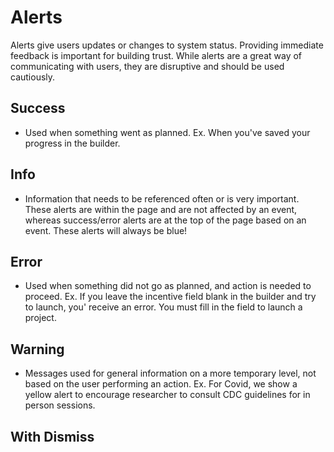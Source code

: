 

# Alerts

Alerts give users updates or changes to system status. Providing immediate feedback is important for
building trust.  While alerts are a great way of communicating with users, they are disruptive and
should be used cautiously.

## Success

- Used when something went as planned. Ex. When you've saved your progress in the builder.

<Preview>
  <Story id="design-system-alert--success" />
</Preview>

## Info

- Information that needs to be referenced often or is very important. These alerts are within the
page and are not affected by an event, whereas success/error alerts are at the top of the page
based on an event. These alerts will always be blue!

<Preview>
  <Story id="design-system-alert--info" />
</Preview>

## Error

- Used when something did not go as planned, and action is needed to proceed. Ex. If you leave
the incentive field blank in the builder and try to launch, you' receive an error. You must
fill in the field to launch a project.

<Preview>
  <Story id="design-system-alert--error" />
</Preview>

## Warning

- Messages used for general information on a more temporary level, not based on the user
performing an action. Ex. For Covid, we show a yellow alert to encourage researcher to
consult CDC guidelines for in person sessions.

<Preview>
  <Story id="design-system-alert--warning" />
</Preview>


## With Dismiss

<Preview>
  <Story id="design-system-alert--with-dismiss" />
</Preview>
